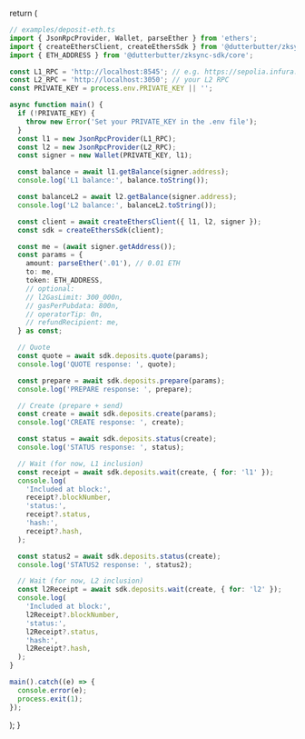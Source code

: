   return (
```ts ethers.ts
// examples/deposit-eth.ts
import { JsonRpcProvider, Wallet, parseEther } from 'ethers';
import { createEthersClient, createEthersSdk } from '@dutterbutter/zksync-sdk/ethers';
import { ETH_ADDRESS } from '@dutterbutter/zksync-sdk/core';

const L1_RPC = 'http://localhost:8545'; // e.g. https://sepolia.infura.io/v3/XXX
const L2_RPC = 'http://localhost:3050'; // your L2 RPC
const PRIVATE_KEY = process.env.PRIVATE_KEY || '';

async function main() {
  if (!PRIVATE_KEY) {
    throw new Error('Set your PRIVATE_KEY in the .env file');
  }
  const l1 = new JsonRpcProvider(L1_RPC);
  const l2 = new JsonRpcProvider(L2_RPC);
  const signer = new Wallet(PRIVATE_KEY, l1);

  const balance = await l1.getBalance(signer.address);
  console.log('L1 balance:', balance.toString());

  const balanceL2 = await l2.getBalance(signer.address);
  console.log('L2 balance:', balanceL2.toString());

  const client = await createEthersClient({ l1, l2, signer });
  const sdk = createEthersSdk(client);

  const me = (await signer.getAddress());
  const params = {
    amount: parseEther('.01'), // 0.01 ETH
    to: me,
    token: ETH_ADDRESS,
    // optional:
    // l2GasLimit: 300_000n,
    // gasPerPubdata: 800n,
    // operatorTip: 0n,
    // refundRecipient: me,
  } as const;

  // Quote
  const quote = await sdk.deposits.quote(params);
  console.log('QUOTE response: ', quote);

  const prepare = await sdk.deposits.prepare(params);
  console.log('PREPARE response: ', prepare);

  // Create (prepare + send)
  const create = await sdk.deposits.create(params);
  console.log('CREATE response: ', create);

  const status = await sdk.deposits.status(create);
  console.log('STATUS response: ', status);

  // Wait (for now, L1 inclusion)
  const receipt = await sdk.deposits.wait(create, { for: 'l1' });
  console.log(
    'Included at block:',
    receipt?.blockNumber,
    'status:',
    receipt?.status,
    'hash:',
    receipt?.hash,
  );

  const status2 = await sdk.deposits.status(create);
  console.log('STATUS2 response: ', status2);

  // Wait (for now, L2 inclusion)
  const l2Receipt = await sdk.deposits.wait(create, { for: 'l2' });
  console.log(
    'Included at block:',
    l2Receipt?.blockNumber,
    'status:',
    l2Receipt?.status,
    'hash:',
    l2Receipt?.hash,
  );
}

main().catch((e) => {
  console.error(e);
  process.exit(1);
});
```
  );
}